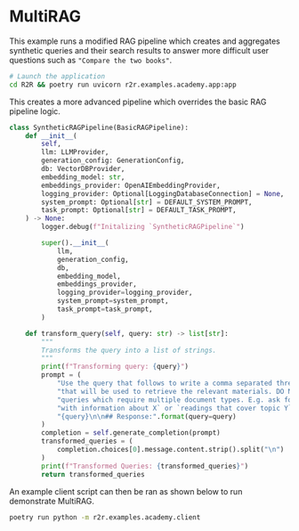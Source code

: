 # MultiRAG

This example runs a modified RAG pipeline which creates and aggregates synthetic queries and their search results to answer more difficult user questions such as `"Compare the two books"`.

```bash
# Launch the application
cd R2R && poetry run uvicorn r2r.examples.academy.app:app
```

This creates a more advanced pipeline which overrides the basic RAG pipeline logic.

```python
class SyntheticRAGPipeline(BasicRAGPipeline):
    def __init__(
        self,
        llm: LLMProvider,
        generation_config: GenerationConfig,
        db: VectorDBProvider,
        embedding_model: str,
        embeddings_provider: OpenAIEmbeddingProvider,
        logging_provider: Optional[LoggingDatabaseConnection] = None,
        system_prompt: Optional[str] = DEFAULT_SYSTEM_PROMPT,
        task_prompt: Optional[str] = DEFAULT_TASK_PROMPT,
    ) -> None:
        logger.debug(f"Initalizing `SyntheticRAGPipeline`")

        super().__init__(
            llm,
            generation_config,
            db,
            embedding_model,
            embeddings_provider,
            logging_provider=logging_provider,
            system_prompt=system_prompt,
            task_prompt=task_prompt,
        )

    def transform_query(self, query: str) -> list[str]:
        """
        Transforms the query into a list of strings.
        """
        print(f"Transforming query: {query}")
        prompt = (
            "Use the query that follows to write a comma separated three queries "
            "that will be used to retrieve the relevant materials. DO NOT generate "
            "queries which require multiple document types. E.g. ask for `lecture notes "
            "with information about X` or `readings that cover topic Y`.\n\n## Query:\n"
            "{query}\n\n## Response:".format(query=query)
        )
        completion = self.generate_completion(prompt)
        transformed_queries = (
            completion.choices[0].message.content.strip().split("\n")
        )
        print(f"Transformed Queries: {transformed_queries}")
        return transformed_queries
```

An example client script can then be ran as shown below to run demonstrate MultiRAG.
```bash
poetry run python -m r2r.examples.academy.client
```